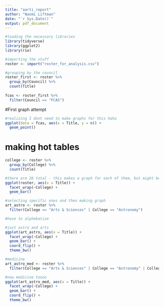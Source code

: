 ```yaml
---
title: "aarti_report"
author: "Naomi Liftman"
date: "`r Sys.Date()`"
output: pdf_document
---
```


```r
#loading the necessary libraries 
library(tidyverse)
library(ggplot2)
library(rio)
```

```r
#importing the stuff
roster <- import("roster_for_analysis.csv")
```

```r
#grouping by the council
roster_first <- roster %>% 
  group_by(Council) %>% 
  count(Title)
  
fcas <- roster_first %>% 
  filter(Council == "FCAS")
```

#First graph attempt
```r
#realizing I dont need to make graphs for this haha
ggplot(data = fcas, aes(x = Title, y = n)) +
  geom_point()
```

# making hot tables
```r
college <- roster %>% 
  group_by(College) %>% 
  count(Title)

#there are 26 total - this makes a graph for each of them, but might be best to do just a few at a time
ggplot(roster, aes(x = Title)) + 
  facet_wrap(~College) +
  geom_bar()

```

```r
#selecting specific ones and then making graph
art_astro <- roster %>% 
  filter(College == "Arts & Sciences" | College == "Astronomy")

#have to alphebatize 

#just astro and arts 
ggplot(art_astro, aes(x = Title)) + 
  facet_wrap(~College) +
  geom_bar() +
  coord_flip() +
  theme_bw() 

#medicine
art_astro_med <- roster %>% 
  filter(College == "Arts & Sciences" | College == "Astronomy" | College == "Medicine")

#now medicine toooo
ggplot(art_astro_med, aes(x = Title)) + 
  facet_wrap(~College) +
  geom_bar() +
  coord_flip() +
  theme_bw() 
```


